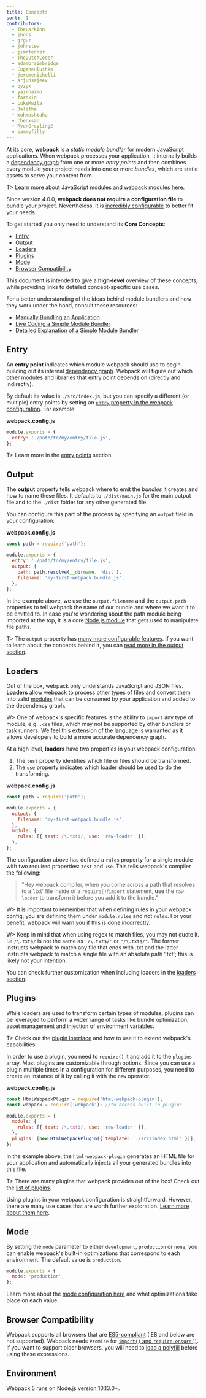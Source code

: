 ```yaml
---
title: Concepts
sort: -1
contributors:
  - TheLarkInn
  - jhnns
  - grgur
  - johnstew
  - jimrfenner
  - TheDutchCoder
  - adambraimbridge
  - EugeneHlushko
  - jeremenichelli
  - arjunsajeev
  - byzyk
  - yairhaimo
  - farskid
  - LukeMwila
  - Jalitha
  - muhmushtaha
  - chenxsan
  - RyanGreyling2
  - sammyfilly
---
```


At its core, **webpack** is a _static module bundler_ for modern JavaScript applications. When webpack processes your application, it internally builds a [dependency graph](/concepts/dependency-graph/) from one or more _entry points_ and then combines every module your project needs into one or more _bundles_, which are static assets to serve your content from.

T> Learn more about JavaScript modules and webpack modules [here](/concepts/modules).

Since version 4.0.0, **webpack does not require a configuration file** to bundle your project. Nevertheless, it is [incredibly configurable](/configuration) to better fit your needs.

To get started you only need to understand its **Core Concepts**:

- [Entry](#entry)
- [Output](#output)
- [Loaders](#loaders)
- [Plugins](#plugins)
- [Mode](#mode)
- [Browser Compatibility](#browser-compatibility)

This document is intended to give a **high-level** overview of these concepts, while providing links to detailed concept-specific use cases.

For a better understanding of the ideas behind module bundlers and how they work under the hood, consult these resources:

- [Manually Bundling an Application](https://www.youtube.com/watch?v=UNMkLHzofQI)
- [Live Coding a Simple Module Bundler](https://www.youtube.com/watch?v=Gc9-7PBqOC8)
- [Detailed Explanation of a Simple Module Bundler](https://github.com/ronami/minipack)

## Entry

An **entry point** indicates which module webpack should use to begin building out its internal [dependency graph](/concepts/dependency-graph/). Webpack will figure out which other modules and libraries that entry point depends on (directly and indirectly).

By default its value is `./src/index.js`, but you can specify a different (or multiple) entry points by setting an [`entry` property in the webpack configuration](/configuration/entry-context/#entry). For example:

**webpack.config.js**

```js
module.exports = {
  entry: './path/to/my/entry/file.js',
};
```

T> Learn more in the [entry points](/concepts/entry-points) section.

## Output

The **output** property tells webpack where to emit the _bundles_ it creates and how to name these files. It defaults to `./dist/main.js` for the main output file and to the `./dist` folder for any other generated file.

You can configure this part of the process by specifying an `output` field in your configuration:

**webpack.config.js**

```javascript
const path = require('path');

module.exports = {
  entry: './path/to/my/entry/file.js',
  output: {
    path: path.resolve(__dirname, 'dist'),
    filename: 'my-first-webpack.bundle.js',
  },
};
```

In the example above, we use the `output.filename` and the `output.path` properties to tell webpack the name of our bundle and where we want it to be emitted to. In case you're wondering about the path module being imported at the top, it is a core [Node.js module](https://nodejs.org/api/modules.html) that gets used to manipulate file paths.

T> The `output` property has [many more configurable features](/configuration/output). If you want to learn about the concepts behind it, you can [read more in the output section](/concepts/output).

## Loaders

Out of the box, webpack only understands JavaScript and JSON files. **Loaders** allow webpack to process other types of files and convert them into valid [modules](/concepts/modules) that can be consumed by your application and added to the dependency graph.

W> One of webpack's specific features is the ability to `import` any type of module, e.g. `.css` files, which may not be supported by other bundlers or task runners. We feel this extension of the language is warranted as it allows developers to build a more accurate dependency graph.

At a high level, **loaders** have two properties in your webpack configuration:

1. The `test` property identifies which file or files should be transformed.
2. The `use` property indicates which loader should be used to do the transforming.

**webpack.config.js**

```javascript
const path = require('path');

module.exports = {
  output: {
    filename: 'my-first-webpack.bundle.js',
  },
  module: {
    rules: [{ test: /\.txt$/, use: 'raw-loader' }],
  },
};
```

The configuration above has defined a `rules` property for a single module with two required properties: `test` and `use`. This tells webpack's compiler the following:

> "Hey webpack compiler, when you come across a path that resolves to a '.txt' file inside of a `require()`/`import` statement, **use** the `raw-loader` to transform it before you add it to the bundle."

W> It is important to remember that when defining rules in your webpack config, you are defining them under `module.rules` and not `rules`. For your benefit, webpack will warn you if this is done incorrectly.

W> Keep in mind that when using regex to match files, you may not quote it. i.e `/\.txt$/` is not the same as `'/\.txt$/'` or `"/\.txt$/"`. The former instructs webpack to match any file that ends with .txt and the latter instructs webpack to match a single file with an absolute path '.txt'; this is likely not your intention.

You can check further customization when including loaders in the [loaders section](/concepts/loaders).

## Plugins

While loaders are used to transform certain types of modules, plugins can be leveraged to perform a wider range of tasks like bundle optimization, asset management and injection of environment variables.

T> Check out the [plugin interface](/api/plugins) and how to use it to extend webpack's capabilities.

In order to use a plugin, you need to `require()` it and add it to the `plugins` array. Most plugins are customizable through options. Since you can use a plugin multiple times in a configuration for different purposes, you need to create an instance of it by calling it with the `new` operator.

**webpack.config.js**

```javascript
const HtmlWebpackPlugin = require('html-webpack-plugin');
const webpack = require('webpack'); //to access built-in plugins

module.exports = {
  module: {
    rules: [{ test: /\.txt$/, use: 'raw-loader' }],
  },
  plugins: [new HtmlWebpackPlugin({ template: './src/index.html' })],
};
```

In the example above, the `html-webpack-plugin` generates an HTML file for your application and automatically injects all your generated bundles into this file.

T> There are many plugins that webpack provides out of the box! Check out the [list of plugins](/plugins).

Using plugins in your webpack configuration is straightforward. However, there are many use cases that are worth further exploration. [Learn more about them here](/concepts/plugins).

## Mode

By setting the `mode` parameter to either `development`, `production` or `none`, you can enable webpack's built-in optimizations that correspond to each environment. The default value is `production`.

```javascript
module.exports = {
  mode: 'production',
};
```

Learn more about the [mode configuration here](/configuration/mode) and what optimizations take place on each value.

## Browser Compatibility

Webpack supports all browsers that are [ES5-compliant](https://kangax.github.io/compat-table/es5/) (IE8 and below are not supported). Webpack needs `Promise` for [`import()` and `require.ensure()`](/guides/code-splitting/#dynamic-imports). If you want to support older browsers, you will need to [load a polyfill](/guides/shimming/) before using these expressions.

## Environment

Webpack 5 runs on Node.js version 10.13.0+.
